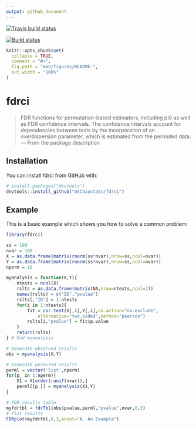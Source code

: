 ```yaml
---
output: github_document
---
```


[![Travis build status](https://travis-ci.org/USCbiostats/fdrci.svg?branch=master)](https://travis-ci.org/USCbiostats/fdrci)

[![Build status](https://ci.appveyor.com/api/projects/status/jykjw0b9f5rc9g7w?svg=true)](https://ci.appveyor.com/project/gvegayon/fdrci)


<!-- README.md is generated from README.Rmd. Please edit that file -->

```r
knitr::opts_chunk$set(
  collapse = TRUE,
  comment = "#>",
  fig.path = "man/figures/README-",
  out.width = "100%"
)
```
# fdrci

> FDR functions for permutation-based estimators, including pi0 as well as FDR
             confidence intervals. The confidence intervals account for dependencies between
             tests by the incorporation of an overdispersion parameter, which is estimated
             from the permuted data. --- From the package description

## Installation

You can install fdrci from GitHub with:

```r
# install.packages("devtools")
devtools::install_github("USCbiostats/fdrci")
```

## Example

This is a basic example which shows you how to solve a common problem:

```r
library(fdrci)

ss = 100
nvar = 100
X = as.data.frame(matrix(rnorm(ss*nvar),nrow=ss,ncol=nvar))
Y = as.data.frame(matrix(rnorm(ss*nvar),nrow=ss,ncol=nvar))
nperm = 10

myanalysis = function(X,Y){
	ntests = ncol(X)
	rslts = as.data.frame(matrix(NA,nrow=ntests,ncol=2))
	names(rslts) = c("ID","pvalue")
	rslts[,"ID"] = 1:ntests
	for(i in 1:ntests){
		fit = cor.test(X[,i],Y[,i],na.action="na.exclude",
			alternative="two.sided",method="pearson")
		rslts[i,"pvalue"] = fit$p.value
	}
	return(rslts)
} # End myanalysis

# Generate observed results
obs = myanalysis(X,Y)

# Generate permuted results
perml = vector('list',nperm)
for(p_ in 1:nperm){
	X1 = X[order(runif(nvar)),]
	perml[[p_]] = myanalysis(X1,Y)
}

# FDR results table
myfdrtbl = fdrTbl(obs$pvalue,perml,"pvalue",nvar,0,3)
# Plot results
FDRplot(myfdrtbl,0,3,annot="A. An Example")
```

